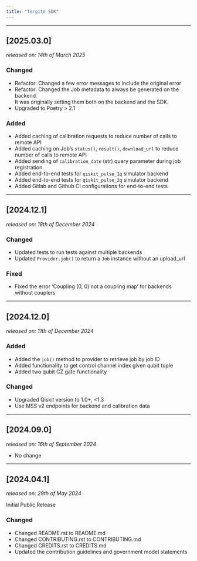 ```yaml
---
title: "Tergite SDK"
---
```


---

## [2025.03.0]
_released on: 14th of March 2025_

### Changed

- Refactor: Changed a few error messages to include the original error
- Refactor: Changed the Job metadata to always be generated on the backend.  
  It was originally setting them both on the backend and the SDK.
- Upgraded to Poetry > 2.1

### Added

- Added caching of calibration requests to reduce number of calls to remote API
- Added caching on Job's `status()`, `result()`, `download_url` to reduce number of calls to remote API
- Added sending of `calibration_date` (str) query parameter during job registration.
- Added end-to-end tests for `qiskit_pulse_1q` simulator backend
- Added end-to-end tests for `qiskit_pulse_2q` simulator backend
- Added Gitlab and Github CI configurations for end-to-end tests

---

## [2024.12.1]
_released on: 18th of December 2024_

### Changed

- Updated tests to run tests against multiple backends
- Updated `Provider.job()` to return a `Job` instance without an upload_url

### Fixed

- Fixed the error 'Coupling (0, 0) not a coupling map' for backends without couplers

---

## [2024.12.0]
_released on: 11th of December 2024_

### Added

- Added the `job()` method to provider to retrieve job by job ID
- Added functionality to get control channel index given qubit tuple
- Added two qubit CZ gate functionality 

### Changed

- Upgraded Qiskit version to 1.0+, <1.3
- Use MSS v2 endpoints for backend and calibration data

---

## [2024.09.0]
_released on: 16th of September 2024_

- No change

---

## [2024.04.1]
_released on: 29th of May 2024_

Initial Public Release

### Changed

- Changed README.rst to README.md
- Changed CONTRIBUTING.rst to CONTRIBUTING.md
- Changed CREDITS.rst to CREDITS.md
- Updated the contribution guidelines and government model statements
